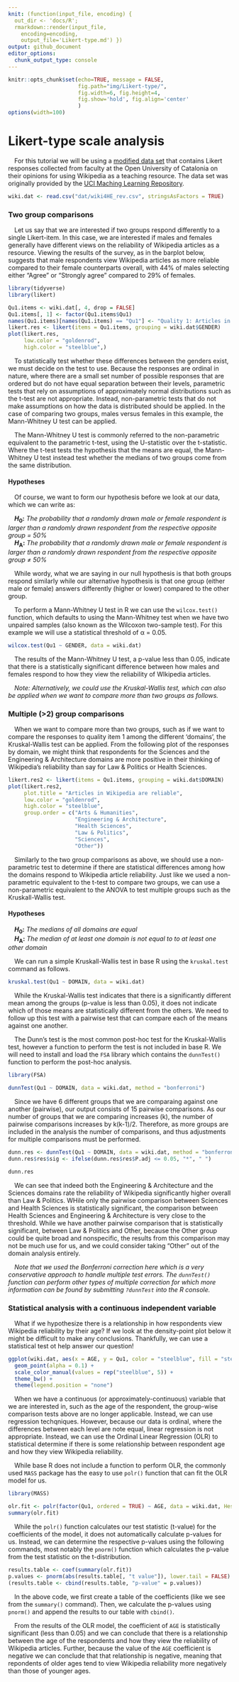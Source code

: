 ```yaml
---
knit: (function(input_file, encoding) {
  out_dir <- 'docs/R';
  rmarkdown::render(input_file,
    encoding=encoding,
    output_file='Likert-type.md') })
output: github_document
editor_options:
  chunk_output_type: console
---
```

  
```r
knitr::opts_chunk$set(echo=TRUE, message = FALSE,
                      fig.path="img/Likert-type/",
                      fig.width=6, fig.height=4,
                      fig.show='hold', fig.align='center'
                      )
options(width=100)
```

# Likert-type scale analysis

&emsp;For this tutorial we will be using a [modified data set](https://github.com/tylerbg/DLC_stat_resources/blob/master/docs/R/dat/wiki4HE_rev.csv) that contains Likert responses collected from faculty at the Open University of Catalonia on their opinions for using Wikipedia as a teaching resource.  The data set was originally provided by the [UCI Maching Learning Repository](https://archive.ics.uci.edu/ml/datasets/wiki4he).

```r
wiki.dat <- read.csv("dat/wiki4HE_rev.csv", stringsAsFactors = TRUE)
```

### Two group comparisons 

&emsp;Let us say that we are interested if two groups respond differently to a single Likert-item.  In this case, we are interested if males and females generally have different views on the reliability of Wikipedia articles as a resource.  Viewing the results of the survey, as in the barplot below, suggests that male respondents view Wikipedia articles as more reliable compared to their female counterparts overall, with 44% of males selecting either "Agree" or "Strongly agree" compared to 29% of females.

```r
library(tidyverse)
library(likert)

Qu1.items <- wiki.dat[, 4, drop = FALSE]
Qu1.items[, 1] <- factor(Qu1.items$Qu1)
names(Qu1.items)[names(Qu1.items) == "Qu1"] <- "Quality 1: Articles in Wikipedia are reliable"
likert.res <- likert(items = Qu1.items, grouping = wiki.dat$GENDER)
plot(likert.res,
     low.color = "goldenrod",
     high.color = "steelblue",)
```

&emsp;To statistically test whether these differences between the genders exist, we must decide on the test to use.  Because the responses are ordinal in nature, where there are a small set number of possible responses that are ordered but do not have equal separation between their levels, parametric tests that rely on assumptions of approximately normal distributions such as the t-test are not appropriate.  Instead, non-parametric tests that do not make assumptions on how the data is distributed should be applied.  In the case of comparing two groups, males versus females in this example, the Mann-Whitney U test can be applied.

&emsp;The Mann-Whitney U test is commonly referred to the non-parametric equivalent to the parametric t-test, using the U-statistic over the t-statistic.  Where the t-test tests the hypothesis that the means are equal, the Mann-Whitney U test instead test whether the medians of two groups come from the same distribution.

#### Hypotheses

&emsp;Of course, we want to form our hypothesis before we look at our data, which we can write as:

&emsp;<b><i>H</i><sub>0</sub>:<i></b> The probability that a randomly drawn male or female respondent is larger than a randomly drawn respondent from the respective opposite group = 50%</i>  
&emsp;<b><i>H</i><sub>A</sub>:<i></b> The probability that a randomly drawn male or female respondent is larger than a randomly drawn respondent from the respective opposite group &ne; 50%</i>

&emsp;While wordy, what we are saying in our null hypothesis is that both groups respond similarly while our alternative hypothesis is that one group (either male or female) answers differently (higher or lower) compared to the other group.

&emsp;To perform a Mann-Whitney U test in R we can use the `wilcox.test()` function, which defaults to using the Mann-Whitney test when we have two unpaired samples (also known as the Wilcoxon two-sample test).  For this example we will use a statistical threshold of &alpha; = 0.05.

```r
wilcox.test(Qu1 ~ GENDER, data = wiki.dat)
```

&emsp;The results of the Mann-Whitney U test, a p-value less than 0.05, indicate that there is a statistically significant difference between how males and females respond to how they view the reliability of WIkipedia articles.

&emsp;*Note: Alternatively, we could use the Kruskal-Wallis test, which can also be applied when we want to compare more than two groups as follows.*

### Multiple (>2) group comparisons

&emsp;When we want to compare more than two groups, such as if we want to compare the responses to quality item 1 among the different 'domains', the Kruskal-Wallis test can be applied.  From the following plot of the responses by domain, we might think that respondents for the Sciences and the Engineering & Architecture domains are more positive in their thinking of Wikipedia's reliability than say for Law & Politics or Health Sciences.

```r
likert.res2 <- likert(items = Qu1.items, grouping = wiki.dat$DOMAIN)
plot(likert.res2,
     plot.title = "Articles in Wikipedia are reliable",
     low.color = "goldenrod",
     high.color = "steelblue",
     group.order = c("Arts & Humanities",
                     "Engineering & Architecture",
                     "Health Sciences",
                     "Law & Politics",
                     "Sciences",
                     "Other"))
```

&emsp;Similarly to the two group comparisons as above, we should use a non-parametric test to determine if there are statistical differences among how the domains respond to Wikipedia article reliability.  Just like we used a non-parametric equivalent to the t-test to compare two groups, we can use a non-parametric equivalent to the ANOVA to test multiple groups such as the Kruskall-Wallis test.

#### Hypotheses

&emsp;<b><i>H</i><sub>0</sub>:<i></b> The medians of all domains are equal</i>  
&emsp;<b><i>H</i><sub>A</sub>:<i></b> The median of at least one domain is not equal to to at least one other domain</i>

&emsp;We can run a simple Kruskall-Wallis test in base R using the `kruskal.test` command as follows.

```r
kruskal.test(Qu1 ~ DOMAIN, data = wiki.dat)
```

&emsp;While the Kruskal-Wallis test indicates that there is a significantly different mean among the groups (p-value is less than 0.05), it does not indicate which of those means are statistically different from the others.  We need to follow up this test with a pairwise test that can compare each of the means against one another.

&emsp;The Dunn's test is the most common post-hoc test for the Kruskal-Wallis test, however a function to perform the test is not included in base R.  We will need to install and load the `FSA` library which contains the `dunnTest()` function to perform the post-hoc analysis.

```r
library(FSA)

dunnTest(Qu1 ~ DOMAIN, data = wiki.dat, method = "bonferroni")
```

&emsp;Since we have 6 different groups that we are comparaing against one another (pairwise), our output consists of 15 pairwise comparisons.  As our number of groups that we are comparing increases (k), the number of pairwise comparisons increases by k(k-1)/2.  Therefore, as more groups are included in the analysis the number of comparisons, and thus adjustments for multiple comparisons must be performed.

```r
dunn.res <- dunnTest(Qu1 ~ DOMAIN, data = wiki.dat, method = "bonferroni")
dunn.res$res$sig <- ifelse(dunn.res$res$P.adj <= 0.05, "*", " ")

dunn.res
```

&emsp;We can see that indeed both the Engineering & Architecture and the Sciences domains rate the reliability of Wikipedia significantly higher overall than Law & Politics.  WHile only the pairwise comparison between Sciences and Health Sciences is statistically significant, the comparison between Health Sciences and Engineering & Architecture is very close to the threshold.  While we have another pairwise comparison that is statistically significant, between Law & Politics and Other, because the Other group could be quite broad and nonspecific, the results from this comparison may not be much use for us, and we could consider taking "Other" out of the domain analysis entirely.

&emsp;*Note that we used the Bonferroni correction here which is a very conservative approach to handle multiple test errors.  The `dunnTest()` function can perform other types of multiple correction for which more information can be found by submitting `?dunnTest` into the R console.*

### Statistical analysis with a continuous independent variable

&emsp;What if we hypothesize there is a relationship in how respondents view Wikipedia reliability by their age?  If we look at the density-point plot below it might be difficult to make any conclusions.  Thankfully, we can use a statistical test ot help answer our question!

```r
ggplot(wiki.dat, aes(x = AGE, y = Qu1, color = "steelblue", fill = "steelblue")) +
  geom_point(alpha = 0.1) +
  scale_color_manual(values = rep("steelblue", 5)) +
  theme_bw() +
  theme(legend.position = "none")
```

&emsp;When we have a continuous (or approximately-continuous) variable that we are interested in, such as the age of the respondent, the group-wise comparison tests above are no longer applicable.  Instead, we can use regression techqniques.  However, because our data is ordinal, where the differences between each level are note equal, linear regression is not appropriate.  Instead, we can use the Ordinal Linear Regression (OLR) to statistical determine if there is some relationship between respondent age and how they view Wikipedia reliability.

&emsp;While base R does not include a function to perform OLR, the commonly used `MASS` package has the easy to use `polr()` function that can fit the OLR model for us.

```r
library(MASS)

olr.fit <- polr(factor(Qu1, ordered = TRUE) ~ AGE, data = wiki.dat, Hess = TRUE)
summary(olr.fit)
```

&emsp;While the `polr()` function calculates our test statistic (t-value) for the coefficients of the model, it does not automatically calculate p-values for us.  Instead, we can determine the respective p-values using the following commands, most notably the `pnorm()` function which calculates the p-value from the test statistic on the t-distribution.

```r
results.table <- coef(summary(olr.fit))
p.values <- pnorm(abs(results.table[, "t value"]), lower.tail = FALSE) * 2
(results.table <- cbind(results.table, "p-value" = p.values))
```

&emsp;In the above code, we first create a table of the coefficients (like we see from the `summary()` command).  Then, we calculate the p-values using `pnorm()` and append the results to our table with `cbind()`.

&emsp;From the results of the OLR model, the coefficient of `AGE` is statistically significant (less than 0.05) and we can conclude that there is a relationship between the age of the respondents and how they view the reliability of Wikipedia articles.  Further, because the value of the `AGE` coefficient is negative we can conclude that that relationship is negative, meaning that repondents of older ages tend to view Wikipedia reliability more negatively than those of younger ages.




